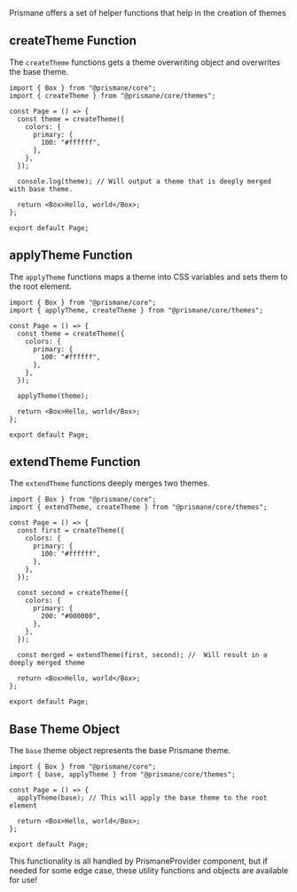 Prismane offers a set of helper functions that help in the creation of themes

## createTheme Function

The `createTheme` functions gets a theme overwriting object and overwrites the base theme.

```tsx
import { Box } from "@prismane/core";
import { createTheme } from "@prismane/core/themes";

const Page = () => {
  const theme = createTheme({
    colors: {
      primary: {
        100: "#ffffff",
      },
    },
  });

  console.log(theme); // Will output a theme that is deeply merged with base theme.

  return <Box>Hello, world</Box>;
};

export default Page;
```

## applyTheme Function

The `applyTheme` functions maps a theme into CSS variables and sets them to the root element.

```tsx
import { Box } from "@prismane/core";
import { applyTheme, createTheme } from "@prismane/core/themes";

const Page = () => {
  const theme = createTheme({
    colors: {
      primary: {
        100: "#ffffff",
      },
    },
  });

  applyTheme(theme);

  return <Box>Hello, world</Box>;
};

export default Page;
```

## extendTheme Function

The `extendTheme` functions deeply merges two themes.

```tsx
import { Box } from "@prismane/core";
import { extendTheme, createTheme } from "@prismane/core/themes";

const Page = () => {
  const first = createTheme({
    colors: {
      primary: {
        100: "#ffffff",
      },
    },
  });

  const second = createTheme({
    colors: {
      primary: {
        200: "#000000",
      },
    },
  });

  const merged = extendTheme(first, second); //  Will result in a deeply merged theme

  return <Box>Hello, world</Box>;
};

export default Page;
```

## Base Theme Object

The `base` theme object represents the base Prismane theme.

```tsx
import { Box } from "@prismane/core";
import { base, applyTheme } from "@prismane/core/themes";

const Page = () => {
  applyTheme(base); // This will apply the base theme to the root element

  return <Box>Hello, world</Box>;
};

export default Page;
```

<Warning>
  This functionality is all handled by PrismaneProvider component, but if needed
  for some edge case, these utility functions and objects are available for use!
</Warning>
